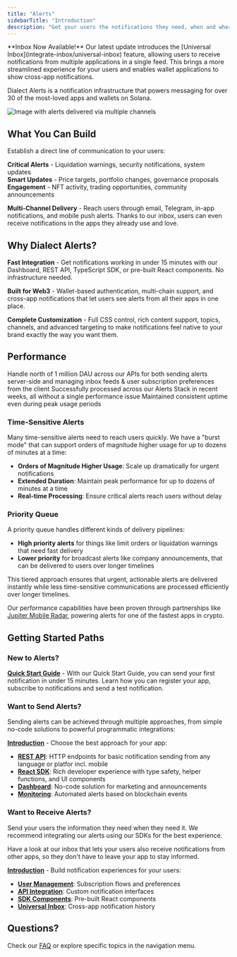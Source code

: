 ```yaml
---
title: "Alerts"
sidebarTitle: "Introduction"
description: "Get your users the notifications they need, when and where they need them."
---
```


<Info>
**Inbox Now Available!**
Our latest update introduces the [Universal Inbox](integrate-inbox/universal-inbox) feature, allowing users to receive notifications from multiple applications in a single feed. This brings a more streamlined experience for your users and enables wallet applications to show cross-app notifications.
</Info>

Dialect Alerts is a notification infrastructure that powers messaging for over 30 of the most-loved apps and wallets on Solana.

![Image with alerts delivered via multiple channels](https://res.cloudinary.com/dnxjhra4h/image/upload/f_auto,q_auto/dialect-docs/alerts-meet-anywhere.png)

## What You Can Build

Establish a direct line of communication to your users:

**Critical Alerts** - Liquidation warnings, security notifications, system updates  
**Smart Updates** - Price targets, portfolio changes, governance proposals  
**Engagement** - NFT activity, trading opportunities, community announcements

**Multi-Channel Delivery** - Reach users through email, Telegram, in-app notifications, and mobile push alerts. Thanks to our inbox, users can even receive notifications in the apps they already use and love.

## Why Dialect Alerts?

**Fast Integration** - Get notifications working in under 15 minutes with our Dashboard, REST API, TypeScript SDK, or pre-built React components. No infrastructure needed.

**Built for Web3** - Wallet-based authentication, multi-chain support, and cross-app notifications that let users see alerts from all their apps in one place.

**Complete Customization** - Full CSS control, rich content support, topics, channels, and advanced targeting to make notifications feel native to your brand exactly the way you want them.

## Performance

<CardGroup cols={3}>
  <Card title="1M+ Daily Active Users" icon="users">
    Handle north of 1 million DAU across our APIs for both sending alerts server-side and managing inbox feeds & user subscription preferences from the client
  </Card>

  <Card title="Hundreds of Millions of API Requests" icon="server">
    Successfully processed across our Alerts Stack in recent weeks, all without a single performance issue
  </Card>

  <Card title="Zero Downtime" icon="shield-check">
    Maintained consistent uptime even during peak usage periods
  </Card>
</CardGroup>

### Time-Sensitive Alerts

Many time-sensitive alerts need to reach users quickly. We have a "burst mode" that can support orders of magnitude higher usage for up to dozens of minutes at a time:

- **Orders of Magnitude Higher Usage**: Scale up dramatically for urgent notifications
- **Extended Duration**: Maintain peak performance for up to dozens of minutes at a time
- **Real-time Processing**: Ensure critical alerts reach users without delay

### Priority Queue

A priority queue handles different kinds of delivery pipelines:

- **High priority alerts** for things like limit orders or liquidation warnings that need fast delivery
- **Lower priority** for broadcast alerts like company announcements, that can be delivered to users over longer timelines

This tiered approach ensures that urgent, actionable alerts are delivered instantly while less time-sensitive communications are processed efficiently over longer timelines.

Our performance capabilities have been proven through partnerships like [Jupiter Mobile Radar](/alerts/mobile-alerts#real-world-example%3A-jupiter-mobile-radar), powering alerts for one of the fastest apps in crypto.

## Getting Started Paths

### New to Alerts? 

**[Quick Start Guide](quick-start)** - With our Quick Start Guide, you can send your first notification in under 15 minutes. Learn how you can register your app, subscribe to notifications and send a test notification.

### Want to Send Alerts?

Sending alerts can be achieved through multiple approaches, from simple no-code solutions to powerful programmatic integrations:

**[Introduction](send/index)** - Choose the best approach for your app:
- **[REST API](send/api/index)**: HTTP endpoints for basic notification sending from any language or platfor incl. mobile
- **[React SDK](send/sdk/index)**: Rich developer experience with type safety, helper functions, and UI components
- **[Dashboard](send/dashboard)**: No-code solution for marketing and announcements
- **[Monitoring](alerts-and-monitoring/index)**: Automated alerts based on blockchain events

### Want to Receive Alerts?

Send your users the information they need when they need it. We recommend integrating our alerts using our SDKs for the best experience. 

Have a look at our inbox that lets your users also receive notifications from other apps, so they don't have to leave your app to stay informed.

**[Introduction](integrate-inbox/index)** - Build notification experiences for your users:
- **[User Management](integrate-inbox/user-management)**: Subscription flows and preferences
- **[API Integration](integrate-inbox/api/index)**: Custom notification interfaces
- **[SDK Components](integrate-inbox/sdk/index)**: Pre-built React components
- **[Universal Inbox](integrate-inbox/universal-inbox)**: Cross-app notification history


## Questions? 
Check our [FAQ](faq) or explore specific topics in the navigation menu.